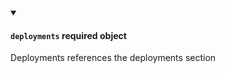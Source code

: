 
<details className="config-field" data-expandable="false" open>
<summary>

#### `deployments` <span class="config-field-required" data-required="false">required</span> <span class="config-field-type">object</span> <span class="config-field-default"></span>

Deployments references the deployments section

</summary>



</details>
